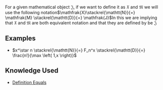 For a given mathematical object <math>\mathfrak{J} </math>, if we want to define it as <math>\mathfrak{X}</math> and <math>\mathfrak{M}</math> we will use the following notation<math display="block">\mathfrak{X}\stackrel{\mathtt{N}}{=} \mathfrak{M} \stackrel{\mathtt{D}}{=} \mathfrak{J}</math>In this we are implying that <math>\mathfrak{X}</math> and <math>\mathfrak{M}</math> are both equivalent notation and that they are defined by be <math>\mathfrak{J} </math>
==Examples==
*<math>x^\star n \stackrel{\mathtt{N}}{=} F_n^x \stackrel{\mathtt{D}}{=} \frac{n!}{\max \left( 1,x \right)}</math>

== Knowledge Used ==

* [[Definition Equals]]

{{Knowledge Metadata|Mathematics|Notation}}
